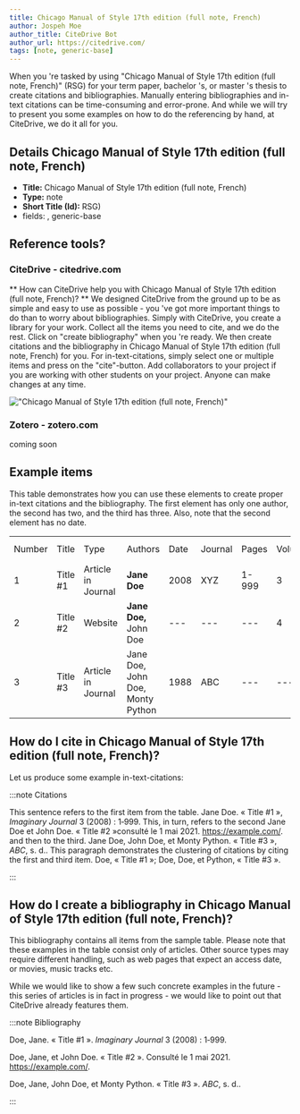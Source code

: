 ```yaml
---
title: Chicago Manual of Style 17th edition (full note, French)
author: Jospeh Moe
author_title: CiteDrive Bot
author_url: https://citedrive.com/
tags: [note, generic-base]
---
```


When you 're tasked by using "Chicago Manual of Style 17th edition (full note, French)" (RSG) for your term paper, bachelor 's, or master 's thesis to create citations and bibliographies.
Manually entering bibliographies and in-text citations can be time-consuming and error-prone. And while we will try to present you some examples on how to do the referencing by hand, at CiteDrive, we do it all for you.

## Details  Chicago Manual of Style 17th edition (full note, French)
* **Title:** Chicago Manual of Style 17th edition (full note, French)
* **Type:** note
* **Short Title (Id):** RSG)
* fields: , generic-base

## Reference tools?
### CiteDrive - citedrive.com
** How can CiteDrive help you with Chicago Manual of Style 17th edition (full note, French)? **
We designed CiteDrive from the ground up to be as simple and easy to use as possible - you 've got more important things to do than to worry about bibliographies. Simply with CiteDrive, you create a library for your work. Collect all the items you need to cite, and we do the rest. Click on "create bibliography" when you 're ready. We then create citations and the bibliography in Chicago Manual of Style 17th edition (full note, French) for you. For in-text-citations, simply select one or multiple items and press on the "cite"-button. Add collaborators to your project if you are working with other students on your project. Anyone can make changes at any time.


!["Chicago Manual of Style 17th edition (full note, French)"](images/chicago-manual-of-style-17th-edition-full-note-french.svg "Choose Chicago Manual of Style 17th edition (full note, French) in the CiteDrive App")

### Zotero - zotero.com

coming soon

## Example items

This table demonstrates how you can use these elements to create proper in-text citations and the bibliography. The first element has only one author, the second has two, and the third has three. Also, note that the second element has no date.


<table>
  <tr>
   <td>Number
   </td>
   <td>Title
   </td>
   <td>Type
   </td>
   <td>Authors
   </td>
   <td>Date
   </td>
   <td>Journal
   </td>
   <td>Pages
   </td>
   <td>Volume
   </td>
   <td>Issue
   </td>
   <td>Access Date
   </td>
  </tr>
  <tr>
   <td>1
   </td>
   <td>Title #1
   </td>
   <td>Article in Journal
   </td>
   <td><strong>Jane Doe</strong>
   </td>
   <td>2008
   </td>
   <td>XYZ
   </td>
   <td>1-999
   </td>
   <td>3
   </td>
   <td>2
   </td>
   <td>--
   </td>
  </tr>
  <tr>
   <td>
2
   </td>
   <td>Title #2
   </td>
   <td>Website
   </td>
   <td><strong>Jane Doe, </strong>John Doe
   </td>
   <td>---
   </td>
   <td>---
   </td>
   <td>---
   </td>
   <td>4
   </td>
   <td>---
   </td>
   <td>2020-05-01
   </td>
  </tr>
  <tr>
   <td>3
   </td>
   <td>Title #3
   </td>
   <td>Article in Journal
   </td>
   <td>Jane Doe, John Doe, Monty Python
   </td>
   <td>1988
   </td>
   <td>ABC
   </td>
   <td>---
   </td>
   <td>---
   </td>
   <td>16
   </td>
   <td>---
   </td>
  </tr>
</table>



## How do I cite in  Chicago Manual of Style 17th edition (full note, French)?

Let us produce some example in-text-citations:

:::note Citations


This sentence refers to the first item from the table. Jane Doe. « Title #1 », <i>Imaginary Journal</i> 3 (2008) : 1‑999. This, in turn, refers to the second Jane Doe et John  Doe. « Title #2 »consulté le 1 mai 2021. https://example.com/.
and then to the third.  Jane Doe, John Doe, et Monty Python. « Title #3 », <i>ABC</i>, s. d..
This paragraph demonstrates the clustering of citations by citing the first and third item. Doe, « Title #1 »; Doe, Doe, et Python, « Title #3 ».

:::

## How do I create a bibliography in Chicago Manual of Style 17th edition (full note, French)?

This bibliography contains all items from the sample table. Please note that these examples in the table consist only of articles. Other source types may require different handling, such as web pages that expect an access date, or movies, music tracks etc.

While we would like to show a few such concrete examples in the future - this series of articles is in fact in progress - we would like to point out that CiteDrive already features them.

:::note Bibliography

Doe, Jane. « Title #1 ». <i>Imaginary Journal</i> 3 (2008) : 1‑999.

Doe, Jane, et John  Doe. « Title #2 ». Consulté le 1 mai 2021. https://example.com/.

Doe, Jane, John Doe, et Monty Python. « Title #3 ». <i>ABC</i>, s. d..



:::


        